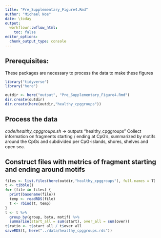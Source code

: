 ```yaml
---
title: "Pre_Supplementary_Figure4.Rmd"
author: "Michael Noe"
date: \today 
output:
  workflowr::wflow_html:
    toc: false
editor_options:
  chunk_output_type: console
---
```



## Prerequisites:

These packages are necessary to process the data to make these figures 

```r
library("tidyverse")
library("here")
```


```r
outdir <- here("output", "Pre_Supplementary_Figure4.Rmd")
dir.create(outdir)
dir.create(here(outdir,"healthy_cpggroups"))
```


## Process the data

  *code/healthy_cpggroups.sh* -> outputs "healthy_cpggroups"
    Collect information on fragments starting / ending at CpG's, summarized by motifs around the CpGs and subdivided per CpG-islands, shores, shelves and open sea.
  

## Construct files with metrics of fragment starting and ending around motifs

```r
files <- list.files(here(outdir,"healthy_cpggroups"), full.names = T)
t <- tibble()
for (file in files) {
  print(basename(file))
  temp <- readRDS(file)
  t <- rbind(t, temp)
}
t <- t %>% 
  group_by(group, beta, motif) %>%
  summarise(start_all = sum(start), over_all = sum(over))
t$ratio <- t$start_all / t$over_all
saveRDS(t, here("../data/healthy_cpggroups.rds"))
``` 
